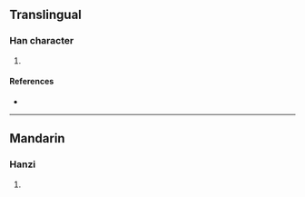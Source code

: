 {{character info/new}}
==Translingual==

===Han character===
{{Han char|rn=86|rad=火|as=11|sn=15|four=|canj=FITF|ids=⿰火庶}}

# {{defn|Han|sort=火11}}

====References====
* {{Han ref|kx=0680.390|dkj=19350|dj=1092.150|hdz=32229.120|uh=71AB|ud=29099}}

----

==Mandarin==

===Hanzi===
{{cmn-hanzi|pin=[[zhì]] ([[zhi4]])|wg=chih<sup>4</sup>}}

# {{defn|lang=cmn|sort=火11}}